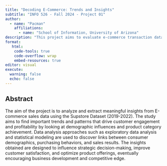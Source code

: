 ```yaml
---
title: "Decoding E-Commerce: Trends and Insights"
subtitle: "INFO 526 - Fall 2024 - Project 01"
author: 
  - name: "Pacman"
    affiliations:
      - name: "School of Information, University of Arizona"
description: "This project aims to evaluate e-commerce transaction data across regions in order to determine trends in customer behavior, sales patterns, and profitability, with a focus on demographics and product categories. The aim of insights is to improve understanding of consumer choices and the effects of sales techniques."
format:
   html:
    code-tools: true
    code-overflow: wrap
    embed-resources: true
editor: visual
execute:
  warning: false
  echo: false
---
```


## Abstract

The aim of the project is to analyze and extract meaningful insights from E-commerce sales data using the Supstore Dataset (2019-2022). The study aims to find important trends and patterns that drive customer engagement and profitability by looking at demographic influences and product category achievement. Data analysis approaches such as exploratory data analysis and statistical modeling are used to discover links between consumer demographics, purchasing behaviors, and sales results. The insights obtained are designed to influence strategic decision-making, improve customer satisfaction, and optimize product offerings, eventually encouraging business development and competitive edge.
